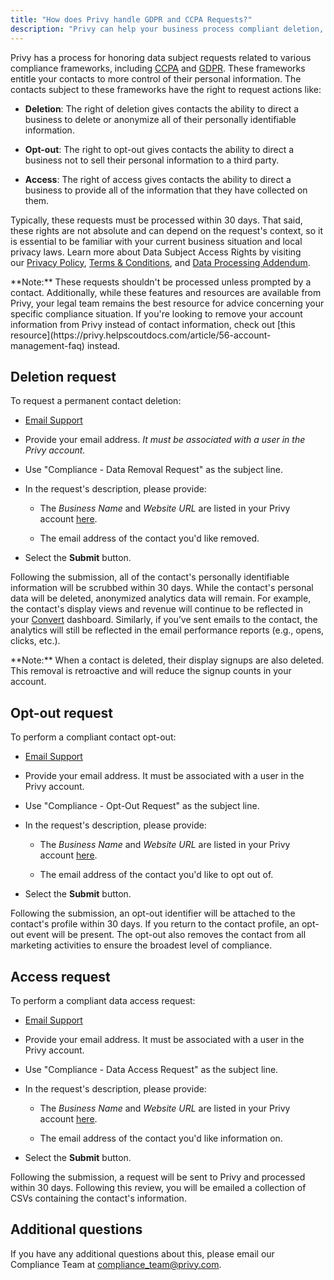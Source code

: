 ```yaml
---
title: "How does Privy handle GDPR and CCPA Requests?"
description: "Privy can help your business process compliant deletion, opt-out, and access requests."
---
```


Privy has a process for honoring data subject requests related to various compliance frameworks, including [CCPA](https://oag.ca.gov/privacy/ccpa) and [GDPR](https://gdpr.eu/). These frameworks entitle your contacts to more control of their personal information. The contacts subject to these frameworks have the right to request actions like:

* **Deletion**: The right of deletion gives contacts the ability to direct a business to delete or anonymize all of their personally identifiable information.

* **Opt-out**: The right to opt-out gives contacts the ability to direct a business not to sell their personal information to a third party. 

* **Access**: The right of access gives contacts the ability to direct a business to provide all of the information that they have collected on them. 

Typically, these requests must be processed within 30 days. That said, these rights are not absolute and can depend on the request's context, so it is essential to be familiar with your current business situation and local privacy laws. Learn more about Data Subject Access Rights by visiting our [Privacy Policy](https://www.privy.com/privacy-policy), [Terms & Conditions](https://www.privy.com/terms-and-conditions), and [Data Processing Addendum](https://www.privy.com/data-processing-addendum).

<Warning>
  **Note:** These requests shouldn't be processed unless prompted by a contact. Additionally, while these features and resources are available from Privy, your legal team remains the best resource for advice concerning your specific compliance situation. If you're looking to remove your account information from Privy instead of contact information, check out [this resource](https://privy.helpscoutdocs.com/article/56-account-management-faq) instead. 
</Warning>

## Deletion request

To request a permanent contact deletion: 

* [Email Support](mailto:support@privy.com)

* Provide your email address. *It must be associated with a user in the Privy account.* 

* Use "Compliance - Data Removal Request" as the subject line. 

* In the request's description, please provide:

  * The *Business Name* and *Website URL* are listed in your Privy account [here](https://dashboard.privy.com/settings/business-info).

  * The email address of the contact you'd like removed.

* Select the **Submit** button. 

Following the submission, all of the contact's personally identifiable information will be scrubbed within 30 days. While the contact's personal data will be deleted, anonymized analytics data will remain. For example, the contact's display views and revenue will continue to be reflected in your [Convert](https://dashboard.privy.com/campaigns) dashboard. Similarly, if you’ve sent emails to the contact, the analytics will still be reflected in the email performance reports (e.g., opens, clicks, etc.). 

<Warning>
  **Note:** When a contact is deleted, their display signups are also deleted. This removal is retroactive and will reduce the signup counts in your account.
</Warning>

## Opt-out request

To perform a compliant contact opt-out:

* [Email Support](mailto:support@privy.com)

* Provide your email address. It must be associated with a user in the Privy account. 

* Use "Compliance - Opt-Out Request" as the subject line. 

* In the request's description, please provide:

  * The *Business Name* and *Website URL* are listed in your Privy account [here](https://dashboard.privy.com/settings/business-info).

  * The email address of the contact you'd like to opt out of. 

* Select the **Submit** button. 

Following the submission, an opt-out identifier will be attached to the contact's profile within 30 days. If you return to the contact profile, an opt-out event will be present. The opt-out also removes the contact from all marketing activities to ensure the broadest level of compliance.

## Access request

To perform a compliant data access request:

* [Email Support](mailto:support@privy.com)

* Provide your email address. It must be associated with a user in the Privy account. 

* Use "Compliance - Data Access Request" as the subject line. 

* In the request's description, please provide:

  * The *Business Name* and *Website URL* are listed in your Privy account [here](https://dashboard.privy.com/settings/business-info).

  * The email address of the contact you'd like information on. 

* Select the **Submit** button. 

Following the submission, a request will be sent to Privy and processed within 30 days. Following this review, you will be emailed a collection of CSVs containing the contact's information.

## Additional questions

If you have any additional questions about this, please email our Compliance Team at [compliance\_team@privy.com](mailto:compliance_team@privy.com).